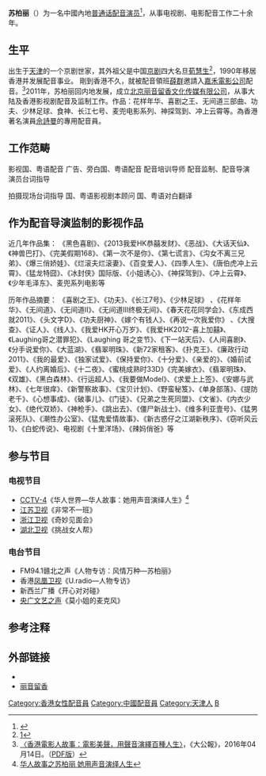 {{配音員
|姓名= 苏柏丽
|圖像= Su Baili.jpg
|尺寸= 
|說明= 2013年12月的苏柏丽
|原名= 
|羅馬拼音= Su Baili
|綽號= 
|國籍= {{PRC}}
|籍貫= 
|生年= 1971
|生月= 5
|生日= 24
|出生地= {{CHN}}[[天津市|天津市]]
|配演語言= [[漢語|漢語]]
|教育程度= 
|配偶= 
|所屬= 北京丽音留香文化传媒有限公司
|任職紀錄= BNFCM
|代表作= 
|網站= http://www.liyinchina.com/
|其他= 
}}
'''苏柏丽'''（{{bd|1971年|5月24日|catIdx=S苏}}）为一名中國內地[[普通话|普通话]][[配音演员|配音演员]]<ref>{{cite web |url=http://www.liyinchina.com/news/n12.html |title=存档副本 |accessdate=2013-11-20 |deadurl=yes |archiveurl=https://web.archive.org/web/20131125013514/http://www.liyinchina.com/news/n12.html |archivedate=2013-11-25 }}</ref>，从事电视剧、电影配音工作二十余年。

==生平==
出生于[[天津|天津]]的一个京剧世家，其外祖父是中国[[京剧|京剧]]四大名旦[[荀慧生|荀慧生]]<ref>[http://video.sina.com.cn/v/b/116426122-1595119790.html]</ref>，1990年移居香港并发展配音事业。 剛到香港不久，就被配音領班[[薛群|薛群]]邀請入[[嘉禾電影公司|嘉禾電影公司]]配音。<ref>[http://news.takungpao.com.hk/hkol/topnews/2016-04/3305837.html 〈香港電影人故事：電影美聲，用聲音演繹百種人生〉]，《大公報》，2016年04月14日。（[http://news.takungpao.com.hk/hkol/topnews/2016-04/3305837_print.html PDF版]） </ref>2011年，苏柏丽回内地发展，成立[[北京丽音留香文化传媒有限公司|北京丽音留香文化传媒有限公司]]，从事大陆及香港影视剧配音及监制工作。作品：花样年华、喜剧之王、无间道三部曲、功夫、少林足球、食神、长江七号、麦兜电影系列、神探驾到、冲上云霄等。為香港著名演員[[佘詩曼|佘詩曼]]的專用配音員。

==工作范畴==
影视国、粤语配音
广告、旁白国、粤语配音
配音培训导师
配音监制、配音导演
演员台词指导

拍摄现场台词指导
国、粤语影视剧本顾问
国、粤语对白翻译

==作为配音导演监制的影视作品==

近几年作品集：
《黑色喜剧》、《2013我爱HK恭囍发财》、《恶战》、《大话天仙》、《神兽巴打》、《完美假期168》、《第一次不是你》、《第七谎言》、《沟女不离三兄弟》、《爆三俏娇娃》、《烂滚夫烂滚妻》、《百变爱人》、《四季人生》、《唐伯虎冲上云霄》、《猛龙特囧》、《冰封侠》国际版、《小姐诱心》、《神探驾到》、《冲上云霄》、《少年毛泽东》、麦兜系列电影等

历年作品摘要：
《喜剧之王》、《功夫》、《长江7号》、《少林足球》 、《花样年华》、《无间道》、《无间道II》、《无间道III终极无间》、《春天花花同学会》、《东成西就2011》、《头文字D》、《功夫厨神》、《嫁个有钱人》、《再说一次我爱你》 、《大搜查》、《证人》、《线人》、《我爱HK开心万岁》、《我爱HK2012-喜上加囍》、《Laughing哥之潜罪犯》、《Laughing 哥之变节》、《下一站天后》、《人间喜剧》、《分手说爱你》、《大蓝湖》、《翡翠明珠》、《新72家租客》、《扑克王》、《廉政行动2011》、《我的最爱》、《独家试爱》、《保持爱你》、《十分爱》、《亲爱的》、《婚前试爱》、《人约离婚后》、《十二夜》、《蜜桃成熟时33D》《完美嫁衣》、《翡翠明珠》、《双雄》、《黑白森林》、《行运超人》、《我要做Model》、《求爱上上签》、《安娜与武林》、《七年很痒》、《新警察故事》、《宝贝计划》、《野蛮秘笈》、《单身部落》、《提防老千》、《心想事成》、《破事儿》、《门徒》、《兄弟之生死同盟》、《文雀》、《内衣少女》、《绝代双娇》、《神枪手》、《跳出去》、《僵尸新战士》、《维多利亚壹号》、《猛男滚死队》、《潮性办公室》、《猛鬼爱情故事》、《新古惑仔之江湖新秩序》、《窃听风云1》、《白蛇传说》、电视剧《十里洋场》、《辣妈俏爸》等

==参与节目==
===电视节目===

*[[CCTV-4|CCTV-4]]《华人世界—华人故事：她用声音演绎人生》<ref>[http://video.sina.com.cn/v/b/116426122-1595119790.html 华人故事之苏柏丽 她用声音演绎人生]</ref>
*[[江苏卫视|江苏卫视]]《非常不一班》
*[[浙江卫视|浙江卫视]]《奇妙见面会》
*[[湖北卫视|湖北卫视]]《挑战女人帮》

===电台节目===

*FM94.1赣北之声《人物专访：风情万种—苏柏丽》
*香港[[凤凰卫视|凤凰卫视]]《U.radio—人物专访》
*新西兰广播《开心对对碰》
*[[中央人民广播电台|央广文艺之声]]《莫小姐的麦克风》

==参考注释==
{{reflist}}

==外部链接==
*{{sinaweibo|hkso38}}
*[http://www.liyinchina.com/ 丽音留香]

{{Authority control}}
{{DEFAULTSORT:S}}
[[Category:香港女性配音員|Category:香港女性配音員]]
[[Category:中國配音員|Category:中國配音員]]
[[Category:天津人|Category:天津人]]
[[Category:苏姓|B]]